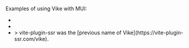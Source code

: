 
<CommunityNote tool="mui" url="https://mui.com" hasExtension={false} />

Examples of using Vike with MUI:
 - <Example timestamp="2024.03" repo="brillout/vike-with-mui" />
 - <Example timestamp="2023.12" repo="mikew/vike-example-mui-emotion-cache" />
 - <Example timestamp="2023.08" repo="brillout/vps-mui" />
   > vite-plugin-ssr was the [previous name of Vike](https://vite-plugin-ssr.com/vike).
